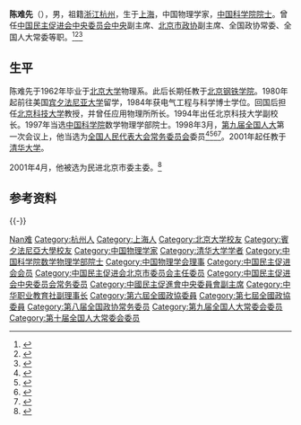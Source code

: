'''陈难先'''（{{bd|1937年|10月30日|||catIdx=Chen陈}}），男，祖籍[[浙江|浙江]][[杭州|杭州]]，生于[[上海|上海]]，中国物理学家，[[中国科学院院士|中国科学院院士]]。曾任[[中国民主促进会中央委员会中央|中国民主促进会中央委员会中央]]副主席、[[北京市政协|北京市政协]]副主席、全国政协常委、全国人大常委等职。<ref>{{cite web|url=http://www.hlhl.org.cn/news/findnews/showsub.asp?id=850|title=陈难先|publisher=何梁何利基金|accessdate=2011-11-03|archive-date=2016-03-05|archive-url=https://web.archive.org/web/20160305033053/http://www.hlhl.org.cn/news/findnews/showsub.asp?id=850|dead-url=no}}</ref><ref>{{cite web|url=http://sourcedb.cas.cn/sourcedb_ad_cas/zw2/ysxx/sxwlxb/200906/t20090624_1792078.html|title=陈难先|publisher=中国科学院|deadurl=yes|archiveurl=https://web.archive.org/web/20111023103513/http://sourcedb.cas.cn/sourcedb_ad_cas/zw2/ysxx/sxwlxb/200906/t20090624_1792078.html|archivedate=2011-10-23}}</ref><ref>{{cite web|url=http://www2.mj.org.cn/mjzt/2005lh/detail.asp?EssayID=320&subid=15|title=陈难先同志简介|publisher=中国民主促进会}}{{dead link|date=2018年5月 |bot=InternetArchiveBot |fix-attempted=yes }}</ref>

== 生平 ==
陈难先于1962年毕业于[[北京大学|北京大学]]物理系。此后长期任教于[[北京钢铁学院|北京钢铁学院]]。1980年起前往美国[[宾夕法尼亚大学|宾夕法尼亚大学]]留学，1984年获电气工程与科学博士学位。回国后担任[[北京科技大学|北京科技大学]]教授，并曾任应用物理所所长。1994年出任北京科技大学副校长。1997年当选[[中国科学院|中国科学院]]数学物理学部院士。1998年3月，[[第九届全国人民代表大会|第九届全国人大]]第一次会议上，他当选为[[全国人民代表大会常务委员会|全国人民代表大会常务委员会]]委员<ref>{{Cite book|title=新中国50年 中|last=韩泰华主编|publisher=[[红旗出版社|红旗出版社]]|year=1999.11|isbn=7-5051-0423-3|location=北京|pages=897}}</ref><ref>{{Cite book|title=第九届全国人民代表大会及其常务委员会会议大事记 1998．3-2003．2|last=全国人大常委会办公厅秘书一局编|publisher=[[中国民主法制出版社|中国民主法制出版社]]|year=2004.01|isbn=7-80078-793-1|location=北京|pages=405}}</ref><ref>{{Cite book|title=中华人民共和国年鉴 1998 总第18期|last=中华人民共和国年鉴编辑部编辑|publisher=[[中国年鉴社|中国年鉴社]]|year=1999.01|isbn=7-80056-903-9|location=|pages=41}}</ref><ref>{{Cite book|title=中华人民共和国通鉴|last=龙德，蔡翔主编|publisher=[[辽宁人民出版社|辽宁人民出版社]]|year=2000.12|isbn=7-205-04473-1|location=沈阳|pages=1832}}</ref>。2001年起任教于[[清华大学|清华大学]]。

2001年4月，他被选为民进北京市委主委。<ref>{{Cite news |url=http://news.sina.com.cn/c/239223.html |title=陈难先任民进北京市委主委 |date=2001-04-24 |via=新浪 |work=北京日报 |accessdate=2020-06-29 |archive-date=2020-06-30 |archive-url=https://web.archive.org/web/20200630001231/http://news.sina.com.cn/c/239223.html |dead-url=no }}</ref>

== 参考资料 ==
{{Reflist}}
{{-}}
{{start box}}
{{s-civ}}
{{s-before|[[梅向明|梅向明]]}}
{{s-title|[[中国民主促进会北京市委员会|中国民主促进会北京市委员会]]主任委员|2001年4月－2007年6月}}
{{s-after|[[刘新成|刘新成]]}}
{{end box}}

{{中国科学院数学物理学部院士}}
{{Navboxes 
| title  = 陈难先在[[中国物理学会|中国物理学会]]的职务
| list1  =
{{中国物理学会第六届理事会}}
{{中国物理学会第七届理事会}}
}}
{{Navboxes 
| title  = 陈难先在[[中华职业教育社|中华职业教育社]]的职务
| list1  =
{{中华职业教育社第七届理事会}}
{{中华职业教育社第八届理事会}}
}}
{{Navboxes 
| title  = 陈难先在[[中国民主促进会|中国民主促进会]]的职务
| list1  =
{{中国民主促进会第八届中央委员会}}
{{中国民主促进会第九届中央委员会}}
{{中国民主促进会第十届中央委员会}}
{{中国民主促进会第十一届中央委员会}}
}}

{{Authority control}}
{{DEFAULTSORT:Chen陈}}
[[Category:陈姓|Nan难]]
[[Category:杭州人|Category:杭州人]]
[[Category:上海人|Category:上海人]]
[[Category:北京大学校友|Category:北京大学校友]]
[[Category:賓夕法尼亞大學校友|Category:賓夕法尼亞大學校友]]
[[Category:中国物理学家|Category:中国物理学家]]
[[Category:清华大学学者|Category:清华大学学者]]
[[Category:中国科学院数学物理学部院士|Category:中国科学院数学物理学部院士]]
[[Category:中国物理学会理事|Category:中国物理学会理事]]
[[Category:中国民主促进会会员|Category:中国民主促进会会员]]
[[Category:中国民主促进会北京市委员会主任委员|Category:中国民主促进会北京市委员会主任委员]]
[[Category:中国民主促进会中央委员会常务委员|Category:中国民主促进会中央委员会常务委员]]
[[Category:中國民主促進會中央委員會副主席|Category:中國民主促進會中央委員會副主席]]
[[Category:中华职业教育社副理事长|Category:中华职业教育社副理事长]]
[[Category:第六屆全國政協委員|Category:第六屆全國政協委員]]
[[Category:第七屆全國政協委員|Category:第七屆全國政協委員]]
[[Category:第八届全国政协常务委员|Category:第八届全国政协常务委员]]
[[Category:第九届全国人大常委会委员|Category:第九届全国人大常委会委员]]
[[Category:第十届全国人大常委会委员|Category:第十届全国人大常委会委员]]